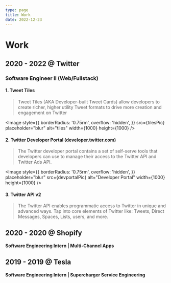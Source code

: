 ```yaml
---
type: page
title: Work
date: 2022-12-23
---
```



# Work

## 2020 - 2022 @ **Twitter**

### Software Engineer II (Web/Fullstack)

#### 1. Tweet Tiles

> Tweet Tiles (AKA Developer-built Tweet Cards) allow developers to create richer, higher utility Tweet formats to drive more creation and engagement on Twitter

<Image
  style={{
    borderRadius: '0.75rm',
    overflow: 'hidden',
  }}
  src={tilesPic}
  placeholder="blur"
  alt="tiles"
  width={1000}
  height={1000}
/>

#### 2. Twitter Developer Portal (developer.twitter.com)

> The Twitter developer portal contains a set of self-serve tools that developers can use to manage their access to the Twitter API and Twitter Ads API.

<Image
  style={{
    borderRadius: '0.75rm',
    overflow: 'hidden',
  }}
  placeholder="blur"
  src={devportalPic}
  alt="Developer Portal"
  width={1000}
  height={1000}
/>

#### 3. Twitter API v2

> The Twitter API enables programmatic access to Twitter in unique and advanced ways. Tap into core elements of Twitter like: Tweets, Direct Messages, Spaces, Lists, users, and more.

## 2020 - 2020 @ Shopify

#### Software Engineering Intern | Multi-Channel Apps

## 2019 - 2019 @ Tesla

#### Software Engineering Intern | Supercharger Service Engineering
